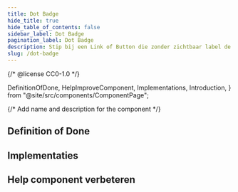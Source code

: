 ```yaml
---
title: Dot Badge
hide_title: true
hide_table_of_contents: false
sidebar_label: Dot Badge
pagination_label: Dot Badge
description: Stip bij een Link of Button die zonder zichtbaar label de aandacht trekt bij een statuswijziging.
slug: /dot-badge
---
```


{/* @license CC0-1.0 */}

  DefinitionOfDone,
  HelpImproveComponent,
  Implementations,
  Introduction,
} from "@site/src/components/ComponentPage";

{/* Add name and description for the component */}


<Introduction component={component} headingLevel={1} description={description} />

## Definition of Done

<DefinitionOfDone component={component} headingLevel={3} />

## Implementaties

<Implementations component={component} headingLevel={3} />

## Help component verbeteren

<HelpImproveComponent component={component} headingLevel={3} />
